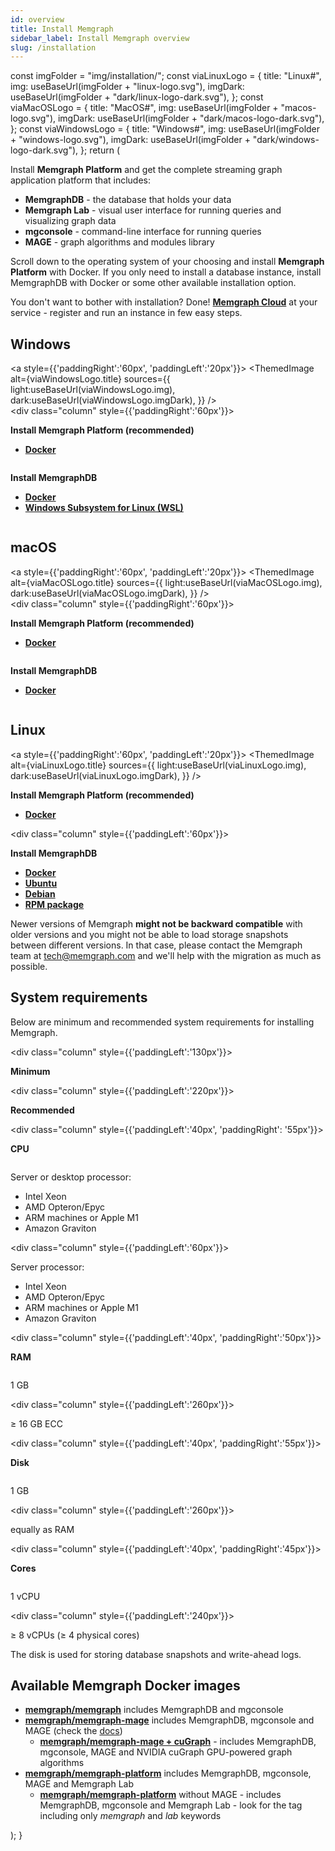 ```yaml
---
id: overview
title: Install Memgraph
sidebar_label: Install Memgraph overview
slug: /installation
---
```



  const imgFolder = "img/installation/";
  const viaLinuxLogo = {
    title: "Linux#",
    img: useBaseUrl(imgFolder + "linux-logo.svg"),
    imgDark: useBaseUrl(imgFolder + "dark/linux-logo-dark.svg"),
  };
  const viaMacOSLogo = {
    title: "MacOS#",
    img: useBaseUrl(imgFolder + "macos-logo.svg"),
    imgDark: useBaseUrl(imgFolder + "dark/macos-logo-dark.svg"),
  };
  const viaWindowsLogo = {
    title: "Windows#",
    img: useBaseUrl(imgFolder + "windows-logo.svg"),
    imgDark: useBaseUrl(imgFolder + "dark/windows-logo-dark.svg"),
  };
  return (
     <Container size="small">
      <div className={styles.connectToMemgraph}>
        <section>
          <p>
          Install <b>Memgraph Platform</b> and get the complete streaming graph application platform that includes:
          </p>
          <ul>
            <li>
              <b>MemgraphDB</b> - the database that holds your data
            </li>
            <li>
              <b>Memgraph Lab</b> - visual user interface for running queries and visualizing graph data
            </li>
            <li>
              <b>mgconsole</b> - command-line interface for running queries
            </li>
            <li>
              <b>MAGE</b> - graph algorithms and modules library
            </li>
          </ul>
          <p>
          Scroll down to the operating system of your choosing and install <b>Memgraph Platform</b> with Docker. If you only need to install a database instance, install MemgraphDB with Docker or some other available installation option.
          </p>
          <p>
          You don't want to bother with installation? Done! <a href='/memgraph-cloud'><b>Memgraph Cloud</b></a> at your service - register and run an instance in few easy steps.
          </p>
        </section>
        <section>
          <h2>Windows</h2>
            <div class="row">
              <div class="column">
              <a style={{'paddingRight':'60px', 'paddingLeft':'20px'}}>
                <ThemedImage
                  alt={viaWindowsLogo.title}
                  sources={{
                    light:useBaseUrl(viaWindowsLogo.img),
                    dark:useBaseUrl(viaWindowsLogo.imgDark),
                  }}
                />
              </a>
              </div>
              <div class="column" style={{'paddingRight':'60px'}}>
                <p><b>Install Memgraph Platform (recommended)</b></p>
                  <ul>
                    <li><a href='install-memgraph-on-windows-docker'><b>Docker</b></a></li>
                  </ul>
              </div>
              <div class="column">
                <p><b>Install MemgraphDB</b></p>
                <ul>
                  <li><a href='install-memgraph-db-on-windows-docker'><b>Docker</b></a></li>
                  <li><a href='install-memgraph-on-windows-wsl'><b>Windows Subsystem for Linux (WSL)</b></a></li>
                </ul>
            </div>
          </div>
        </section>
        <section>
          <h2>macOS</h2>
            <div class="row">
              <div class="column">
                <a style={{'paddingRight':'60px', 'paddingLeft':'20px'}}>
                  <ThemedImage
                    alt={viaMacOSLogo.title}
                    sources={{
                      light:useBaseUrl(viaMacOSLogo.img),
                      dark:useBaseUrl(viaMacOSLogo.imgDark),
                    }}
                  />
                </a>
              </div>
              <div class="column" style={{'paddingRight':'60px'}}>
                <p><b>Install Memgraph Platform (recommended)</b></p>
                <ul>
                  <li><a href='install-memgraph-on-macos-docker'><b>Docker</b></a></li>
                </ul>
              </div>
              <div class="column">
                <p><b>Install MemgraphDB</b></p>
                <ul>
                  <li><a href='install-memgraph-db-on-macos-docker'><b>Docker</b></a></li>
                </ul>
              </div>
            </div>
        </section>
        <section>
          <h2>Linux</h2>
            <div class="row">
              <div class="column">
                <a style={{'paddingRight':'60px', 'paddingLeft':'20px'}}>
                  <ThemedImage
                    alt={viaLinuxLogo.title}
                    sources={{
                      light:useBaseUrl(viaLinuxLogo.img),
                      dark:useBaseUrl(viaLinuxLogo.imgDark),
                    }}
                />
                </a>
              </div>
              <div class="column">
                <p><b>Install Memgraph Platform (recommended)</b>
                </p>
                <ul>
                  <li><a href='install-memgraph-on-linux-docker'><b>Docker</b></a></li>
                </ul>
              </div>
              <div class="column" style={{'paddingLeft':'60px'}}>
                <p><b>Install MemgraphDB</b></p>
                <ul>
                  <li><a href='install-memgraph-db-on-linux-docker'><b>Docker</b></a></li>
                  <li><a href='install-memgraph-on-ubuntu'><b>Ubuntu</b></a></li>
                  <li><a href='install-memgraph-on-debian'><b>Debian</b></a></li>
                  <li><a href='install-memgraph-from-rpm'><b>RPM package</b></a></li>
                </ul>
              </div>
            </div>
        </section>
        <p class="warning-style-for-html">Newer versions of Memgraph <b>might not be backward compatible</b> with older versions and you might not be able to load storage snapshots between different versions. In that case, please contact the Memgraph team at tech@memgraph.com and we'll help with the migration as much as possible.</p>
        <section>
          <h2>System requirements</h2>
            <p>Below are minimum and recommended system requirements for installing Memgraph.</p>
              <div class="row">
                <div class="column" style={{'paddingLeft':'130px'}}>
                  <p><b>Minimum</b></p>
                </div>
                <div class="column" style={{'paddingLeft':'220px'}}>
                  <p><b>Recommended</b></p>
                </div>
              </div>
              <div class="row">
                <div class="column" style={{'paddingLeft':'40px', 'paddingRight': '55px'}}>
                  <p><b>CPU</b></p>
                </div>
                <div class="column">
                  <p>Server or desktop processor:</p>
                  <ul>
                    <li>Intel Xeon</li>
                    <li>AMD Opteron/Epyc</li>
                    <li>ARM machines or Apple M1</li>
                    <li>Amazon Graviton</li>
                  </ul>
                </div>
                <div class="column" style={{'paddingLeft':'60px'}}>
                  <p>Server processor:</p>
                  <ul>
                    <li>Intel Xeon</li>
                    <li>AMD Opteron/Epyc</li>
                    <li>ARM machines or Apple M1</li>
                    <li>Amazon Graviton</li>
                  </ul>
                </div>
              </div>
              <div class="row">
                <div class="column" style={{'paddingLeft':'40px', 'paddingRight':'50px'}}>
                  <p><b>RAM</b></p>
                </div>
                <div class="column">
                  <p>1 GB</p>
                </div>
                <div class="column" style={{'paddingLeft':'260px'}}>
                  <p>≥ 16 GB ECC</p>
                </div>
              </div>
              <div class="row">
                <div class="column" style={{'paddingLeft':'40px', 'paddingRight':'55px'}}>
                  <p><b>Disk</b></p>
                </div>
                <div class="column">
                  <p>1 GB</p>
                </div>
                <div class="column" style={{'paddingLeft':'260px'}}>
                  <p>equally as RAM</p>
                </div>
              </div>
              <div class="row">
                <div class="column" style={{'paddingLeft':'40px', 'paddingRight':'45px'}}>
                  <p><b>Cores</b></p>
                </div>
                <div class="column">
                  <p>1 vCPU</p>
                </div>
                <div class="column" style={{'paddingLeft':'240px'}}>
                  <p>≥ 8 vCPUs (≥ 4 physical cores)</p>
                </div>
              </div>
        </section>
        <p>The disk is used for storing database snapshots and write-ahead logs.</p>
        <section>
          <h2>Available Memgraph Docker images</h2>
            <ul>
              <li><a href='https://hub.docker.com/r/memgraph/memgraph/tags'><b>memgraph/memgraph</b></a> includes MemgraphDB and mgconsole</li> 
              <li><a href='https://hub.docker.com/r/memgraph/memgraph-mage/tags'><b>memgraph/memgraph-mage</b></a> includes MemgraphDB, mgconsole and MAGE (check the <a href='/mage/installation'>docs</a>)
                  <ul><li><a href='https://hub.docker.com/r/memgraph/memgraph-mage/tags?page=1&name=cugraph'><b>memgraph/memgraph-mage + cuGraph</b></a> - includes MemgraphDB, mgconsole, MAGE and NVIDIA cuGraph GPU-powered graph algorithms</li></ul>
                </li>
              <li><a href='https://hub.docker.com/r/memgraph/memgraph-platform/tags'><b>memgraph/memgraph-platform</b></a> includes MemgraphDB, mgconsole, MAGE and Memgraph Lab
                <ul><li><a href='https://hub.docker.com/r/memgraph/memgraph-platform/tags'><b>memgraph/memgraph-platform</b></a> without MAGE - includes MemgraphDB, mgconsole and Memgraph Lab - look for the tag including only <i>memgraph</i> and <i>lab</i> keywords</li></ul>
              </li>
            </ul>
        </section>
      </div>
    </Container>
  );
}
